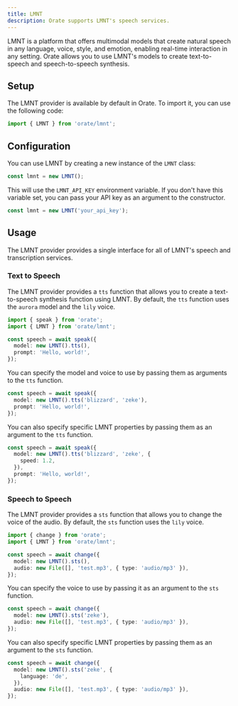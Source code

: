 ```yaml
---
title: LMNT
description: Orate supports LMNT's speech services.
---
```



LMNT is a platform that offers multimodal models that create natural speech in any language, voice, style, and emotion, enabling real-time interaction in any setting. Orate allows you to use LMNT's models to create text-to-speech and speech-to-speech synthesis.

## Setup

The LMNT provider is available by default in Orate. To import it, you can use the following code:

```ts
import { LMNT } from 'orate/lmnt';
```

## Configuration

You can use LMNT by creating a new instance of the `LMNT` class:

```ts
const lmnt = new LMNT();
```

This will use the `LMNT_API_KEY` environment variable. If you don't have this variable set, you can pass your API key as an argument to the constructor.

```ts
const lmnt = new LMNT('your_api_key');
```

## Usage

The LMNT provider provides a single interface for all of LMNT's speech and transcription services.

### Text to Speech

The LMNT provider provides a `tts` function that allows you to create a text-to-speech synthesis function using LMNT. By default, the `tts` function uses the `aurora` model and the `lily` voice.

```ts
import { speak } from 'orate';
import { LMNT } from 'orate/lmnt';

const speech = await speak({
  model: new LMNT().tts(),
  prompt: 'Hello, world!',
});
```

You can specify the model and voice to use by passing them as arguments to the `tts` function.

```ts
const speech = await speak({
  model: new LMNT().tts('blizzard', 'zeke'),
  prompt: 'Hello, world!',
});
```

You can also specify specific LMNT properties by passing them as an argument to the `tts` function.

```ts
const speech = await speak({
  model: new LMNT().tts('blizzard', 'zeke', {
    speed: 1.2,
  }),
  prompt: 'Hello, world!',
});
```

### Speech to Speech

The LMNT provider provides a `sts` function that allows you to change the voice of the audio. By default, the `sts` function uses the `lily` voice.

```ts
import { change } from 'orate';
import { LMNT } from 'orate/lmnt';

const speech = await change({
  model: new LMNT().sts(),
  audio: new File([], 'test.mp3', { type: 'audio/mp3' }),
});
```

You can specify the voice to use by passing it as an argument to the `sts` function.

```ts
const speech = await change({
  model: new LMNT().sts('zeke'),
  audio: new File([], 'test.mp3', { type: 'audio/mp3' }),
});
```

You can also specify specific LMNT properties by passing them as an argument to the `sts` function.

```ts
const speech = await change({
  model: new LMNT().sts('zeke', {
    language: 'de',
  }),
  audio: new File([], 'test.mp3', { type: 'audio/mp3' }),
});
```
